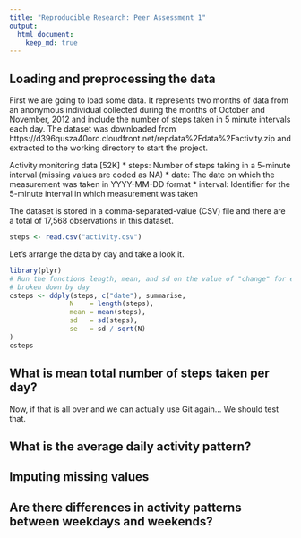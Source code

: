 ```yaml
---
title: "Reproducible Research: Peer Assessment 1"
output: 
  html_document:
    keep_md: true
---
```



## Loading and preprocessing the data

First we are going to load some data. It represents two months of data from an anonymous individual collected during the months of October and November, 2012 and include the number of steps taken in 5 minute intervals each day.  The dataset was downloaded from https://d396qusza40orc.cloudfront.net/repdata%2Fdata%2Factivity.zip and extracted to the working directory to start the project.

Activity monitoring data [52K]
 * steps: Number of steps taking in a 5-minute interval (missing values are coded as NA)
 * date: The date on which the measurement was taken in YYYY-MM-DD format
 * interval: Identifier for the 5-minute interval in which measurement was taken

The dataset is stored in a comma-separated-value (CSV) file and there are a total of 17,568 observations in this dataset.

```r
steps <- read.csv("activity.csv")
```

Let's arrange the data by day and take a look it.

```r
library(plyr)
# Run the functions length, mean, and sd on the value of "change" for each group, 
# broken down by day
csteps <- ddply(steps, c("date"), summarise,
               N    = length(steps),
               mean = mean(steps),
               sd   = sd(steps),
               se   = sd / sqrt(N)
)
csteps
```


## What is mean total number of steps taken per day?

Now, if that is all over and we can actually use Git again...   We should test that.



## What is the average daily activity pattern?



## Imputing missing values



## Are there differences in activity patterns between weekdays and weekends?
